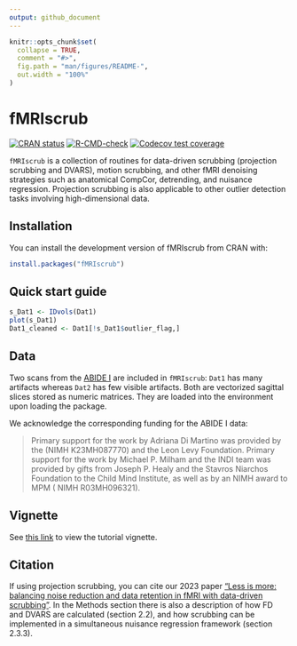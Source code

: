 ```yaml
---
output: github_document
---
```


<!-- README.md is generated from README.Rmd. Please edit that file -->

```r
knitr::opts_chunk$set(
  collapse = TRUE,
  comment = "#>",
  fig.path = "man/figures/README-",
  out.width = "100%"
)
```

# fMRIscrub

<!-- badges: start -->
[![CRAN status](https://www.r-pkg.org/badges/version/fMRIscrub)](https://cran.r-project.org/package=fMRIscrub)
[![R-CMD-check](https://github.com/mandymejia/fMRIscrub/workflows/R-CMD-check/badge.svg)](https://github.com/mandymejia/fMRIscrub/actions)
[![Codecov test coverage](https://codecov.io/gh/mandymejia/fMRIscrub/branch/master/graph/badge.svg)](https://app.codecov.io/gh/mandymejia/fMRIscrub?branch=master)
<!-- badges: end -->

`fMRIscrub` is a collection of routines for data-driven scrubbing (projection scrubbing and DVARS), motion scrubbing, and other fMRI denoising strategies such as anatomical CompCor, detrending, and nuisance regression. Projection scrubbing is also applicable to other outlier detection tasks involving high-dimensional data.

## Installation

You can install the development version of fMRIscrub from CRAN with:

``` r
install.packages("fMRIscrub")
```

## Quick start guide

``` r
s_Dat1 <- IDvols(Dat1)
plot(s_Dat1)
Dat1_cleaned <- Dat1[!s_Dat1$outlier_flag,]
```

## Data

Two scans from the [ABIDE I](http://fcon_1000.projects.nitrc.org/indi/abide/abide_I.html) are included in `fMRIscrub`: `Dat1` has many artifacts whereas `Dat2` has few visible artifacts. Both are vectorized sagittal slices stored as numeric matrices. They are loaded into the environment upon loading the package.

We acknowledge the corresponding funding for the ABIDE I data:

> Primary support for the work by Adriana Di Martino was provided by the (NIMH K23MH087770) and the Leon Levy Foundation.
Primary support for the work by Michael P. Milham and the INDI team was provided by gifts from Joseph P. Healy and the Stavros Niarchos Foundation to the Child Mind Institute, as well as by an NIMH award to MPM ( NIMH R03MH096321). 

## Vignette

See [this link](https://github.com/mandymejia/fMRIscrub/blob/master/vignettes/projection_scrubbing.rmd) to view the tutorial vignette.

## Citation

If using projection scrubbing, you can cite our 2023 paper ["Less is more: balancing noise reduction and data retention in fMRI with data-driven scrubbing"](https://doi.org/10.1016/j.neuroimage.2023.119972). In the Methods section there is also a description of how FD and DVARS are calculated (section 2.2), and how scrubbing can be implemented in a simultaneous nuisance regression framework (section 2.3.3).
